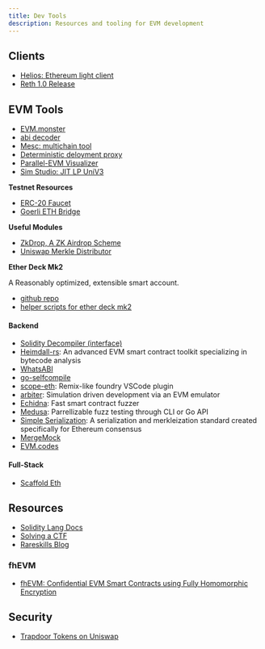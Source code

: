```yaml
---
title: Dev Tools
description: Resources and tooling for EVM development
---
```


## Clients

- [Helios: Ethereum light client](https://github.com/a16z/helios)
- [Reth 1.0 Release](https://www.paradigm.xyz/2024/06/reth-prod)

## EVM Tools 

- [EVM.monster](https://evm.monster/)
- [abi decoder](https://evm.monster/decoder)
- [Mesc: multichain tool](https://paradigmxyz.github.io/mesc/what_is_mesc.html)
- [Deterministic deloyment proxy](https://github.com/Arachnid/deterministic-deployment-proxy)
- [Parallel-EVM Visualizer](https://par.tryghost.xyz/)
- [Sim Studio: JIT LP UniV3](https://studio.sim.io/tal/canvases/06216600-4ba4-4b7f-be7d-6fce27d6482c)

**Testnet Resources**

- [ERC-20 Faucet](https://github.com/bokkypoobah/WeenusTokenFaucet?tab=readme-ov-file)
- [Goerli ETH Bridge](https://testnetbridge.com/)

**Useful Modules**

- [ZkDrop, A ZK Airdrop Scheme](https://github.com/a16z/zkdrops)
- [Uniswap Merkle Distributor](https://github.com/Uniswap/merkle-distributor)

**Ether Deck Mk2**

A Reasonably optimized, extensible smart account.

- [github repo](https://github.com/jtriley-eth/ether-deck-mk2)
- [helper scripts for ether deck mk2](https://github.com/jtriley-eth/decktools-mk2?tab=readme-ov-file)

#### **Backend**

- [Solidity Decompiler (interface)](https://ethervm.io/decompile)
- [Heimdall-rs](https://github.com/Jon-Becker/heimdall-rs): An advanced EVM smart contract toolkit specializing in bytecode analysis
- [WhatsABI](https://github.com/shazow/whatsabi)
- [go-selfcompile](https://github.com/shazow/go-selfcompile)
- [scope-eth](https://marketplace.visualstudio.com/items?itemName=popular.scope-eth): Remix-like foundry VSCode plugin
- [arbiter](https://github.com/primitivefinance/arbiter): Simulation driven development via an EVM emulator
- [Echidna](https://github.com/crytic/echidna): Fast smart contract fuzzer
- [Medusa](https://github.com/crytic/medusa): Parrellizable fuzz testing through CLI or Go API
- [Simple Serialization](https://simpleserialize.com/): A serialization and merkleization standard created specifically for Ethereum consensus
- [MergeMock](https://github.com/protolambda/mergemock)
- [EVM.codes](https://www.evm.codes/?fork=shanghai)


#### **Full-Stack**

- [Scaffold Eth](https://github.com/scaffold-eth/scaffold-eth-2)

## Resources

- [Solidity Lang Docs](https://docs.soliditylang.org/en/v0.8.21/)
- [Solving a CTF](https://x.com/vinami/status/1728482477965213760?s=20)
- [Rareskills Blog](https://www.rareskills.io/blog)


### fhEVM

- [fhEVM: Confidential EVM Smart Contracts using Fully Homomorphic Encryption](https://github.com/zama-ai/fhevm/blob/main/fhevm-whitepaper.pdf)

## Security

- [Trapdoor Tokens on Uniswap](https://twitter.com/0xflashmine/status/1781417942954938526)